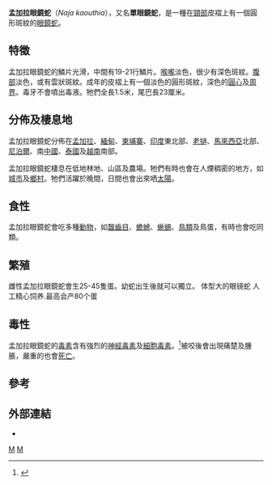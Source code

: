 {{Speciesbox 
| taxon = Naja kaouthia
| image = NajaKaouthia.jpg
| binomial_authority = [[勒內-普里梅韋勒·萊松|Lesson]], 1831
| synonyms =
* ''N. tripudians var. fasciata''
* ''N. naja sputatrix''
* ''N. naja kaouthia''
* ''N. kaouthia kaouthia''
* ''N. kaouthia suphanensis''
}}

'''孟加拉眼鏡蛇'''（''Naja kaouthia''），又名'''單眼鏡蛇'''，是一種在[[頸部|頸部]]皮褶上有一個圓形斑紋的[[眼鏡蛇|眼鏡蛇]]。

== 特徵 ==
孟加拉眼鏡蛇的鱗片光滑，中間有19-21行鱗片。[[喉嚨|喉嚨]]淡色，很少有深色斑紋。[[腹部|腹部]]淡色，或有雲狀斑紋。成年的皮褶上有一個淡色的圓形斑紋，深色的[[圓心|圓心]]及[[周界|周界]]。毒牙不會噴出毒液。牠們全長1.5米，尾巴長23厘米。

== 分佈及棲息地 ==
孟加拉眼鏡蛇分佈在[[孟加拉|孟加拉]]、[[緬甸|緬甸]]、[[柬埔寨|柬埔寨]]、[[印度|印度]]東北部、[[老撾|老撾]]、[[馬來西亞|馬來西亞]]北部、[[尼泊爾|尼泊爾]]、南[[中國|中國]]、[[泰國|泰國]]及[[越南|越南]]南部。

孟加拉眼鏡蛇棲息在低地林地、山區及農場。牠們有時也會在人煙稠密的地方，如[[城市|城市]]及[[鄉村|鄉村]]。牠們活躍於晚間，日間也會出來哂[[太陽|太陽]]。

== 食性 ==
孟加拉眼鏡蛇會吃多種[[動物|動物]]，如[[齧齒目|齧齒目]]、[[蟾蜍|蟾蜍]]、[[蜥蜴|蜥蜴]]、[[鳥類|鳥類]]及鳥蛋，有時也會吃同類。

== 繁殖 ==
雌性孟加拉眼鏡蛇會生25-45隻蛋。幼蛇出生後就可以獨立。
体型大的眼镜蛇 人工精心饲养.最高会产80个蛋

== 毒性 ==
孟加拉眼鏡蛇的[[毒素|毒素]]含有強烈的[[神經毒素|神經毒素]]及[[細胞毒素|細胞毒素]]。<ref>{{Cite journal en|author=Wüster,W|year=1996|title=Taxonomic changes and toxinology: Systematic revisions of the Asiatic cobras (''Naja naja'' complex)|url=https://archive.org/details/sim_toxicon_1996-04_34_4/page/399|journal=Toxicon|volume=34|issue=4|pages=399-406}}</ref>被咬後會出現痛楚及腫脹，嚴重的也會[[死亡|死亡]]。

== 參考 ==
{{Reflist}}

== 外部連結 ==
* {{NRDB species|genus=Naja|species=kaouthia}}
{{Taxonbar|from=Q41165}}

[[Category:眼鏡蛇屬|M]]
[[Category:_1831年描述的动物|M]]